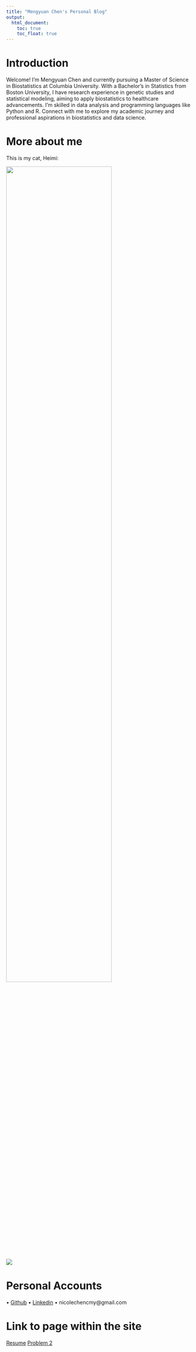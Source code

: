 ```yaml
---
title: "Mengyuan Chen's Personal Blog"
output: 
  html_document:
    toc: true
    toc_float: true
---
```


# Introduction 
Welcome!
I'm Mengyuan Chen and currently pursuing a Master of Science in Biostatistics at Columbia University. With a Bachelor’s in Statistics from Boston University, I have research experience in genetic studies and statistical modeling, aiming to apply biostatistics to healthcare advancements. I’m skilled in data analysis and programming languages like Python and R. Connect with me to explore my academic journey and professional aspirations in biostatistics and data science.

# More about me
This is my cat, Heimi:

<img src="images/IMG_0176.jpeg" style="width:75%">

![](image/IMG_0176.jpeg)

# Personal Accounts
• [Github](https://github.com/nicolechen414)
• [Linkedin](https://www.linkedin.com/in/mengyuan-chen-577a15240/)
• nicolechencmy@gmail.com

# Link to page within the site
[Resume](resume.html)
[Problem 2](problem2.html)


